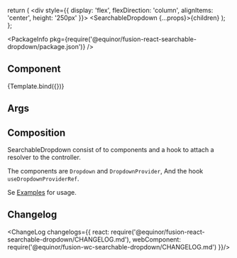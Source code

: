 
<Meta
  title="Data/Searchable-Dropdown"
  component={SearchableDropdown}
/>

  return (
    <div style={{ display: 'flex', flexDirection: 'column', alignItems: 'center', height: '250px' }}>
      <SearchableDropdown {...props}>{children}</SearchableDropdown>
    </div>
  );
};

<PackageInfo pkg={require('@equinor/fusion-react-searchable-dropdown/package.json')} />

## Component

<Canvas withSource="closed">
  <Story name="Component" args={
    {
      label: 'SearchableDropdown',
      placeholder: 'Your search term..',
      initialText: 'Type to search...',
      onAction: _handleAction,
      resolver:  _exampleResolver
    }}>
    {Template.bind({})}
  </Story>
</Canvas>

## Args

<ArgsTable story="Component" />

## Composition

SearchableDropdown consist of to components and a hook to attach a resolver to the controller.

The components are ``Dropdown`` and ``DropdownProvider``, And the hook ``useDropdownProviderRef``.

Se [Examples](?path=/docs/examples-searchable-dropdown--seperated-components) for usage.

## Changelog

<ChangeLog changelogs={{
  react: require('@equinor/fusion-react-searchable-dropdown/CHANGELOG.md'), 
  webComponent: require('@equinor/fusion-wc-searchable-dropdown/CHANGELOG.md')
}}/>
